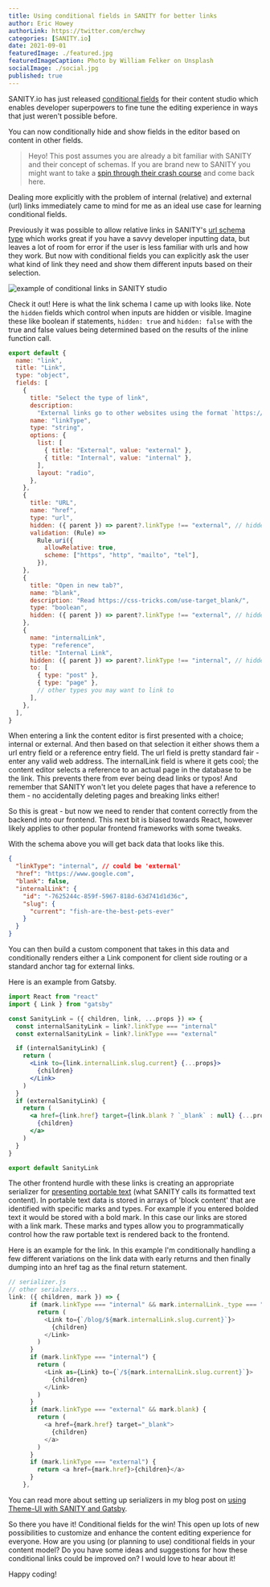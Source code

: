 ```yaml
---
title: Using conditional fields in SANITY for better links
author: Eric Howey
authorLink: https://twitter.com/erchwy
categories: [SANITY.io]
date: 2021-09-01
featuredImage: ./featured.jpg
featuredImageCaption: Photo by William Felker on Unsplash
socialImage: ./social.jpg
published: true
---
```


SANITY.io has just released [conditional fields](https://www.sanity.io/docs/conditional-fields) for their content studio which enables developer superpowers to fine tune the editing experience in ways that just weren't possible before.

You can now conditionally hide and show fields in the editor based on content in other fields.

> Heyo! This post assumes you are already a bit familiar with SANITY and their concept of schemas. If you are brand new to SANITY you might want to take a [spin through their crash course](https://www.sanity.io/docs/getting-started) and come back here.

Dealing more explicitly with the problem of internal (relative) and external (url) links immediately came to mind for me as an ideal use case for learning conditional fields.

Previously it was possible to allow relative links in SANITY's [url schema type](https://www.sanity.io/docs/url-type) which works great if you have a savvy developer inputting data, but leaves a lot of room for error if the user is less familiar with urls and how they work. But now with conditional fields you can explicitly ask the user what kind of link they need and show them different inputs based on their selection.

![example of conditional links in SANITY studio](./conditionalLinks-demo.gif)

Check it out! Here is what the link schema I came up with looks like. Note the `hidden` fields which control when inputs are hidden or visible. Imagine these like boolean if statements, `hidden: true` and `hidden: false` with the true and false values being determined based on the results of the inline function call.

```js
export default {
  name: "link",
  title: "Link",
  type: "object",
  fields: [
    {
      title: "Select the type of link",
      description:
        "External links go to other websites using the format `https://www.google.com`. Internal links are restricted to other pages in the SANITY database.",
      name: "linkType",
      type: "string",
      options: {
        list: [
          { title: "External", value: "external" },
          { title: "Internal", value: "internal" },
        ],
        layout: "radio",
      },
    },
    {
      title: "URL",
      name: "href",
      type: "url",
      hidden: ({ parent }) => parent?.linkType !== "external", // hidden if link type is not external
      validation: (Rule) =>
        Rule.uri({
          allowRelative: true,
          scheme: ["https", "http", "mailto", "tel"],
        }),
    },
    {
      title: "Open in new tab?",
      name: "blank",
      description: "Read https://css-tricks.com/use-target_blank/",
      type: "boolean",
      hidden: ({ parent }) => parent?.linkType !== "external", // hidden if link type is not external
    },
    {
      name: "internalLink",
      type: "reference",
      title: "Internal Link",
      hidden: ({ parent }) => parent?.linkType !== "internal", // hidden if link type is not internal
      to: [
        { type: "post" },
        { type: "page" },
        // other types you may want to link to
      ],
    },
  ],
}
```

When entering a link the content editor is first presented with a choice; internal or external. And then based on that selection it either shows them a url entry field or a reference entry field. The url field is pretty standard fair - enter any valid web address. The internalLink field is where it gets cool; the content editor selects a reference to an actual page in the database to be the link. This prevents there from ever being dead links or typos! And remember that SANITY won't let you delete pages that have a reference to them - no accidentally deleting pages and breaking links either!

So this is great - but now we need to render that content correctly from the backend into our frontend. This next bit is biased towards React, however likely applies to other popular frontend frameworks with some tweaks.

With the schema above you will get back data that looks like this.

```json
{
  "linkType": "internal", // could be 'external'
  "href": "https://www.google.com",
  "blank": false,
  "internalLink": {
    "id": "-7625244c-859f-5967-818d-63d741d1d36c",
    "slug": {
      "current": "fish-are-the-best-pets-ever"
    }
  }
}
```

You can then build a custom component that takes in this data and conditionally renders either a Link component for client side routing or a standard anchor tag for external links.

Here is an example from Gatsby.

```jsx
import React from "react"
import { Link } from "gatsby"

const SanityLink = ({ children, link, ...props }) => {
  const internalSanityLink = link?.linkType === "internal"
  const externalSanityLink = link?.linkType === "external"

  if (internalSanityLink) {
    return (
      <Link to={link.internalLink.slug.current} {...props}>
        {children}
      </Link>
    )
  }
  if (externalSanityLink) {
    return (
      <a href={link.href} target={link.blank ? `_blank` : null} {...props}>
        {children}
      </a>
    )
  }
}

export default SanityLink
```

The other frontend hurdle with these links is creating an appropriate serializer for [presenting portable text](https://www.sanity.io/docs/presenting-block-text) (what SANITY calls its formatted text content). In portable text data is stored in arrays of 'block content' that are identified with specific marks and types. For example if you entered bolded text it would be stored with a bold mark. In this case our links are stored with a link mark. These marks and types allow you to programmatically control how the raw portable text is rendered back to the frontend.

Here is an example for the link. In this example I'm conditionally handling a few different variations on the link data with early returns and then finally dumping into an href tag as the final return statement.

```js
// serializer.js
// other serialzers...
link: ({ children, mark }) => {
      if (mark.linkType === "internal" && mark.internalLink._type === "post") {
        return (
          <Link to={`/blog/${mark.internalLink.slug.current}`}>
            {children}
          </Link>
        )
      }
      if (mark.linkType === "internal") {
        return (
          <Link as={Link} to={`/${mark.internalLink.slug.current}`}>
            {children}
          </Link>
        )
      }
      if (mark.linkType === "external" && mark.blank) {
        return (
          <a href={mark.href} target="_blank">
            {children}
          </a>
        )
      }
      if (mark.linkType === "external") {
        return <a href={mark.href}>{children}</a>
      }
    },
```

You can read more about setting up serializers in my blog post on [using Theme-UI with SANITY and Gatsby](/writing/using-theme-ui-with-sanity/).

So there you have it! Conditional fields for the win! This open up lots of new possibilities to customize and enhance the content editing experience for everyone. How are you using (or planning to use) conditional fields in your content model? Do you have some ideas and suggestions for how these conditional links could be improved on? I would love to hear about it!

Happy coding!
